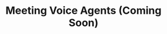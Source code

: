 ---
title: 'Meeting Voice Agents (Coming Soon)'
description: 'Smart, responsive AI voice agents that do more than just talk. Powered by a conversation engine, they don’t follow—they lead.'
icon: 'code'
---